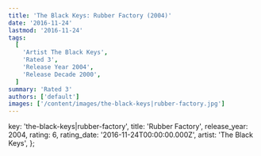 ```yaml
---
title: 'The Black Keys: Rubber Factory (2004)'
date: '2016-11-24'
lastmod: '2016-11-24'
tags:
  [
    'Artist The Black Keys',
    'Rated 3',
    'Release Year 2004',
    'Release Decade 2000',
  ]
summary: 'Rated 3'
authors: ['default']
images: ['/content/images/the-black-keys|rubber-factory.jpg']
---
```


  key: 'the-black-keys|rubber-factory',
  title: 'Rubber Factory',
  release_year: 2004,
  rating: 6,
  rating_date: '2016-11-24T00:00:00.000Z',
  artist: 'The Black Keys',
};

<MusicRating data={data} />
